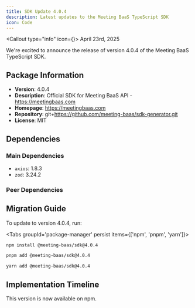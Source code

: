 ```yaml
---
title: SDK Update 4.0.4
description: Latest updates to the Meeting BaaS TypeScript SDK
icon: Code
---
```


<Callout type="info" icon={<Info className="h-5 w-5" />}>
  April 23rd, 2025
</Callout>

We're excited to announce the release of version 4.0.4 of the Meeting BaaS TypeScript SDK.

## Package Information

- **Version**: 4.0.4
- **Description**: Official SDK for Meeting BaaS API - https://meetingbaas.com
- **Homepage**: https://meetingbaas.com
- **Repository**: git+https://github.com/meeting-baas/sdk-generator.git
- **License**: MIT

## Dependencies

### Main Dependencies
- `axios`: 1.8.3
- `zod`: 3.24.2

### Peer Dependencies


## Migration Guide

To update to version 4.0.4, run:

<Tabs groupId='package-manager' persist items={['npm', 'pnpm', 'yarn']}>

```bash tab="npm"
npm install @meeting-baas/sdk@4.0.4
```

```bash tab="pnpm"
pnpm add @meeting-baas/sdk@4.0.4
```

```bash tab="yarn"
yarn add @meeting-baas/sdk@4.0.4
```

</Tabs>

## Implementation Timeline

This version is now available on npm.

